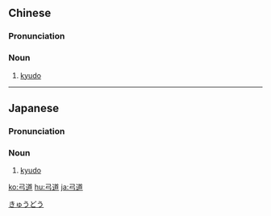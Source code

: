 ==Chinese==
{{zh-forms}}

===Pronunciation===
{{zh-pron
|m=gōngdào
|c=gung1 dou6
|cat=n
}}

===Noun===
{{zh-noun}}

# [[kyudo]]

----

==Japanese==
{{wikipedia|lang=ja}}
{{ja-kanjitab|きゅう|どう|yomi=o}}

===Pronunciation===
{{ja-pron|acc=a|y=o|きゅうどう}}

===Noun===
{{ja-noun|きゅうどう|hhira=きゆうだう}}

# [[kyudo]]

[[Category:ja:Archery|きゅうどう]]

[[ko:弓道]]
[[hu:弓道]]
[[ja:弓道]]